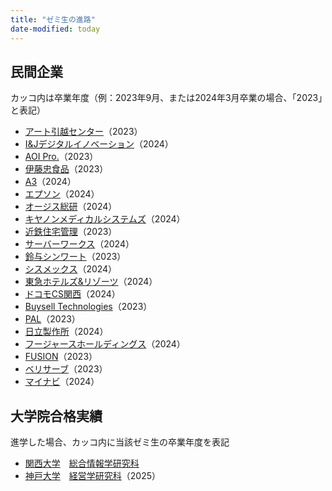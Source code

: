 ```yaml
---
title: "ゼミ生の進路"
date-modified: today
---
```


## 民間企業

カッコ内は卒業年度（例：2023年9月、または2024年3月卒業の場合、「2023」と表記）

- [アート引越センター](https://www.the0123.com/)（2023）
- [I&Jデジタルイノベーション](https://www.ibm.com/jp-ja/about/subsidiaries/ijdi)（2024）
- [AOI Pro.](https://www.aoi-pro.com/jp/)（2023）
- [伊藤忠食品](https://www.itochu-shokuhin.com/)（2023）
- [A3](https://athree3.com/)（2024）
- [エプソン](https://www.epson.jp/)（2024）
- [オージス総研](https://www.ogis-ri.co.jp/)（2024）
- [キヤノンメディカルシステムズ](https://jp.medical.canon/)（2024）
- [近鉄住宅管理](https://www.kintetsu-community.co.jp/)（2023）
- [サーバーワークス](https://www.serverworks.co.jp/)（2024）
- [鈴与シンワート](https://www.shinwart.co.jp/)（2023）
- [シスメックス](https://www.sysmex.co.jp/)（2024）
- [東急ホテルズ&リゾーツ](https://www.tokyuhotels.co.jp/company/index.html)（2024）
- [ドコモCS関西](https://www.docomo-cs-kansai.co.jp/)（2024）
- [Buysell Technologies](https://buysell-technologies.com/)（2023）
- [PAL](https://www.pal-style.co.jp/)（2023）
- [日立製作所](https://www.hitachi.co.jp/)（2024）
- [フージャースホールディングス](https://www.hoosiers.co.jp/)（2024）
- [FUSION](https://fusion-inc.co.jp/)（2023）
- [ベリサーブ](https://www.veriserve.co.jp/)（2023）
- [マイナビ](https://www.mynavi.jp/)（2024）

## 大学院合格実績

進学した場合、カッコ内に当該ゼミ生の卒業年度を表記

- [関西大学](https://www.kansai-u.ac.jp/ja/)　[総合情報学研究科](https://www.kansai-u.ac.jp/Fc_inf/gs/)
- [神戸大学](https://www.kobe-u.ac.jp/ja/)　[経営学研究科](https://b.kobe-u.ac.jp/)（2025）
